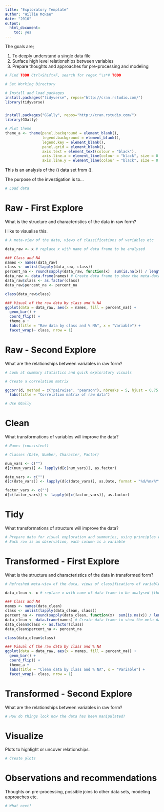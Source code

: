 ```yaml
---
title: "Exploratory Template"
author: "Willie McRae"
date: "2016"
output: 
  html_document: 
    toc: yes
---
```

The goals are;

1. To deeply understand a single data file 
2. Surface high level relationships between variables   
3. Prepare thoughts and approaches for pre-processing and modeling 

```r
# Find TODO Ctrl+Shift+F, search for regex ^\s*# TODO

# Set Working Directory

# Install and load packages
install.packages("tidyverse", repos="http://cran.rstudio.com/")
library(tidyverse)


install.packages("GGally", repos="http://cran.rstudio.com/")
library(GGally)

# Plot theme
theme_a <- theme(panel.background = element_blank(),
                 legend.background = element_blank(),
                 legend.key = element_blank(),
                 panel.grid = element_blank(),
                 axis.text = element_text(colour = "black"),
                 axis.line.x = element_line(colour = "black", size = 0.5),
                 axis.line.y = element_line(colour = "black", size = 0.5))

```

This is an analysis of the () data set from (). 

The purpose of the investigation is to...  

```r
# Load data

```

# Raw - First Explore
What is the structure and characteristics of the data in raw form?  

I like to visualise this.  

```r
# A meta-view of the data, views of classifications of variables etc

data_raw <- x # replace x with name of data frame to be analysed

### Class and NA
names <- names(data_raw)
class <- unlist(lapply(data_raw, class))
percent_na <- round(sapply(data_raw, function(x)  sum(is.na(x)) / length(x)), digits = 3)
data_raw <- data.frame(names) # Create data frame to show the meta-data
data_raw$class <- as.factor(class)
data_raw$percent_na <- percent_na 

class(data_raw$class)

### Visual of the raw data by class and % NA
ggplot(data = data_raw, aes(x = names, fill = percent_na)) +
  geom_bar() +
  coord_flip() +
  theme_a +
  labs(title = "Raw data by class and % NA", x = "Variable") +
  facet_wrap(~ class, nrow = 1)

```

# Raw - Second Explore 
What are the relationships between variables in raw form?  

```r
# Look at summary statistics and quick exploratory visuals

# Create a correlation matrix

ggcorr(d, method = c("pairwise", "pearson"), nbreaks = 5, hjust = 0.75, layout.exp = 2) +
  labs(title = "Correlation matrix of raw data")

# Use GGally

```

# Clean
What transformations of variables will improve the data?
```r
# Names (consistent)

# Classes (Date, Number, Character, Factor)

num_vars <- c("")
d[c(num_vars)] <- lapply(d[c(num_vars)], as.factor)

date_vars <- c("")
d[c(date_vars)] <- lapply(d[c(date_vars)], as.Date, format = "%d/%m/%Y") #Check format!!

factor_vars <- c("")
d[c(factor_vars)] <- lapply(d[c(factor_vars)], as.factor)

```

# Tidy
What transformations of structure will improve the data?
```r
# Prepare data for visual exploration and summaries, using principles of tidy data; 
# Each row is an observation, each column is a variable

```


# Transformed - First Explore
What is the structure and characteristics of the data in transformed form? 
```r
# Refreshed meta-view of the data, views of classifications of variables etc

data_clean <- x # replace x with name of data frame to be analysed (the cleaned data frame)

### Class and NA
names <- names(data_clean)
class <- unlist(lapply(data_clean, class))
percent_na <- round(sapply(data_clean, function(x)  sum(is.na(x)) / length(x)), digits = 3)
data_clean <- data.frame(names) # Create data frame to show the meta-data
data_clean$class <- as.factor(class)
data_clean$percent_na <- percent_na 

class(data_clean$class)

### Visual of the raw data by class and % NA
ggplot(data = data_raw, aes(x = names, fill = percent_na)) +
  geom_bar() +
  coord_flip() +
  theme_a +
  labs(title = "Clean data by class and % NA", x = "Variable") +
  facet_wrap(~ class, nrow = 1)


```


# Transformed - Second Explore
What are the relationships between variables in raw form?
```r
# How do things look now the data has been manipulated?

```


# Visualize
Plots to highlight or uncover relationships.  
```r
# Create plots

```


# Observations and recommendations
Thoughts on pre-processing, possible joins to other data sets, modeling approaches etc.  
```r
# What next?


```

